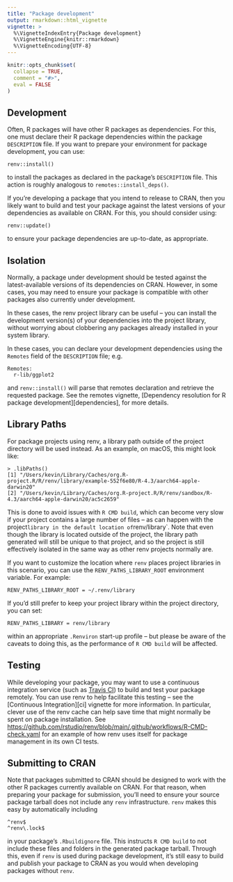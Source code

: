 ```yaml
---
title: "Package development"
output: rmarkdown::html_vignette
vignette: >
  %\VignetteIndexEntry{Package development}
  %\VignetteEngine{knitr::rmarkdown}
  %\VignetteEncoding{UTF-8}
---
```


```r
knitr::opts_chunk$set(
  collapse = TRUE,
  comment = "#>",
  eval = FALSE
)
```


## Development

Often, R packages will have other R packages as dependencies. For this, one must
declare their R package dependencies within the package `DESCRIPTION` file. If
you want to prepare your environment for package development, you can use:

```
renv::install()
```

to install the packages as declared in the package's `DESCRIPTION` file. This
action is roughly analogous to `remotes::install_deps()`.

If you're developing a package that you intend to release to CRAN, then you
likely want to build and test your package against the latest versions of your
dependencies as available on CRAN. For this, you should consider using:

```
renv::update()
```

to ensure your package dependencies are up-to-date, as appropriate.


## Isolation

Normally, a package under development should be tested against the
latest-available versions of its dependencies on CRAN. However, in some cases,
you may need to ensure your package is compatible with other packages also
currently under development.

In these cases, the renv project library can be useful -- you can install the
development version(s) of your dependencies into the project library, without
worrying about clobbering any packages already installed in your system library.

In these cases, you can declare your development dependencies using the
`Remotes` field of the `DESCRIPTION` file; e.g.

```
Remotes:
  r-lib/ggplot2
```

and `renv::install()` will parse that remotes declaration and retrieve the
requested package. See the remotes vignette,
[Dependency resolution for R package development][dependencies],
for more details.


## Library Paths

For package projects using renv, a library path outside of the project
directory will be used instead. As an example, on macOS, this might look like:

```
> .libPaths()
[1] "/Users/kevin/Library/Caches/org.R-project.R/R/renv/library/example-552f6e80/R-4.3/aarch64-apple-darwin20"
[2] "/Users/kevin/Library/Caches/org.R-project.R/R/renv/sandbox/R-4.3/aarch64-apple-darwin20/ac5c2659"
```

This is done to avoid issues with `R CMD build`, which can become very slow if
your project contains a large number of files -- as can happen with the project`
library in the default location of `renv/library`. Note that even though the
library is located outside of the project, the library path generated will still
be unique to that project, and so the project is still effectively isolated in
the same way as other renv projects normally are.

If you want to customize the location where `renv` places project libraries in
this scenario, you can use the `RENV_PATHS_LIBRARY_ROOT` environment variable.
For example:

```
RENV_PATHS_LIBRARY_ROOT = ~/.renv/library
```

If you'd still prefer to keep your project library within the project directory,
you can set:

```
RENV_PATHS_LIBRARY = renv/library
```

within an appropriate `.Renviron` start-up profile -- but please be aware of
the caveats to doing this, as the performance of `R CMD build` will be affected.


## Testing

While developing your package, you may want to use a continuous integration
service (such as [Travis CI](https://www.travis-ci.com)) to build and test
your package remotely. You can use renv to help facilitate this testing --
see the [Continuous Integration][ci] vignette for more information. In
particular, clever use of the renv cache can help save time that might
normally be spent on package installation. See
<https://github.com/rstudio/renv/blob/main/.github/workflows/R-CMD-check.yaml>
for an example of how renv uses itself for package management in its own
CI tests.


## Submitting to CRAN

Note that packages submitted to CRAN should be designed to work with the other R
packages currently available on CRAN. For that reason, when preparing your package
for submission, you'll need to ensure your source package tarball does not
include any `renv` infrastructure. `renv` makes this easy by automatically
including

```
^renv$
^renv\.lock$
```

in your package's `.Rbuildignore` file. This instructs `R CMD build` to not
include these files and folders in the generated package tarball. Through this,
even if `renv` is used during package development, it's still easy to build and
publish your package to CRAN as you would when developing packages without `renv`.
